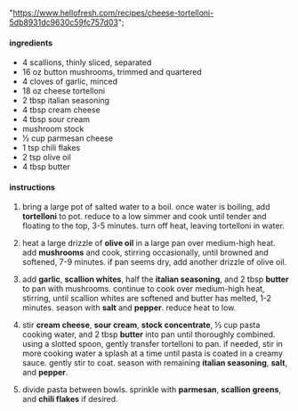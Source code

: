   "https://www.hellofresh.com/recipes/cheese-tortelloni-5db8931dc9630c59fc757d03";

#### ingredients

- 4 scallions, thinly sliced, separated
- 16 oz button mushrooms, trimmed and quartered
- 4 cloves of garlic, minced
- 18 oz cheese tortelloni
- 2 tbsp italian seasoning
- 4 tbsp cream cheese
- 4 tbsp sour cream
- mushroom stock
- ½ cup parmesan cheese
- 1 tsp chili flakes
- 2 tsp olive oil
- 4 tbsp butter

#### instructions

1. bring a large pot of salted water to a boil. once water is boiling, add **tortelloni** to pot. reduce to a low simmer and cook until tender and floating to the top, 3-5 minutes. turn off heat, leaving tortelloni in water.

2. heat a large drizzle of **olive oil** in a large pan over medium-high heat. add **mushrooms** and cook, stirring occasionally, until browned and softened, 7-9 minutes. if pan seems dry, add another drizzle of olive oil.

3. add **garlic**, **scallion whites**, half the **italian seasoning**, and 2 tbsp **butter** to pan with mushrooms. continue to cook over medium-high heat, stirring, until scallion whites are softened and butter has melted, 1-2 minutes. season with **salt** and **pepper**. reduce heat to low.

4. stir **cream cheese**, **sour cream**, **stock concentrate**, ⅓ cup pasta cooking water, and 2 tbsp **butter** into pan until thoroughly combined. using a slotted spoon, gently transfer tortelloni to pan. if needed, stir in more cooking water a splash at a time until pasta is coated in a creamy sauce. gently stir to coat. season with remaining **italian seasoning**, **salt**, and **pepper**.

5. divide pasta between bowls. sprinkle with **parmesan**, **scallion greens**, and **chili flakes** if desired.
